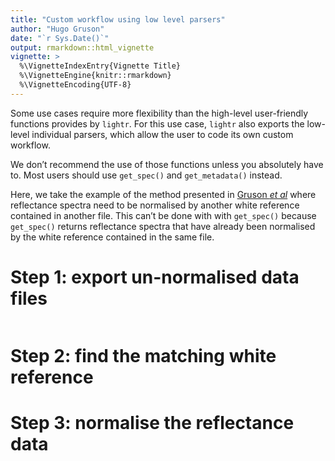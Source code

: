 ```yaml
---
title: "Custom workflow using low level parsers"
author: "Hugo Gruson"
date: "`r Sys.Date()`"
output: rmarkdown::html_vignette
vignette: >
  %\VignetteIndexEntry{Vignette Title}
  %\VignetteEngine{knitr::rmarkdown}
  %\VignetteEncoding{UTF-8}
---
```


Some use cases require more flexibility than the high-level user-friendly functions provides by `lightr`. For this use case, `lightr` also exports the low-level individual parsers, which allow the user to code its own custom workflow.

We don't recommend the use of those functions unless you absolutely have to.
Most users should use `get_spec()` and `get_metadata()` instead.

Here, we take the example of the method presented in 
[Gruson *et al*](https://doi.org/10.1098/rsfs.2018.0049) where  reflectance
spectra need to be normalised by another white reference contained in another
file. This can't be done with with `get_spec()` because `get_spec()` returns reflectance spectra that have already been normalised by the white reference
contained in the same file.

# Step 1: export un-normalised data files

```r

```

# Step 2: find the matching white reference

# Step 3: normalise the reflectance data
